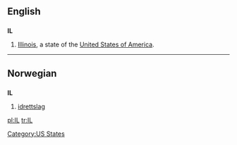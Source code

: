 ==English==

==={{abbreviation}}===
'''IL'''

# [[Illinois]], a  state of the [[United States of America]].

[[Category:US States]]

----

==Norwegian==

==={{abbreviation}}===
'''IL'''

# [[idrettslag]]

[[pl:IL]]
[[tr:IL]]